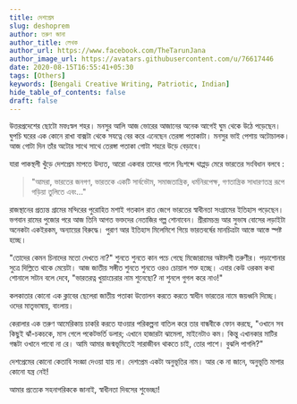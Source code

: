 ```yaml
---
title: দেশপ্রেম
slug: deshoprem
author: তরুণ জানা
author_title: লেখক
author_url: https://www.facebook.com/TheTarunJana
author_image_url: https://avatars.githubusercontent.com/u/76617446
date: 2020-08-15T16:55:41+05:30
tags: [Others]
keywords: [Bengali Creative Writing, Patriotic, Indian]
hide_table_of_contents: false
draft: false
---
```


উত্তরপ্রদেশের ছোটো মফঃস্বল শহর। মনসুর আলি আজ ভোরের আজানের অনেক আগেই ঘুম থেকে উঠে পড়েছেন। 
ঘুপচি ঘরের এক কোনে রাখা বাক্সটা থেকে সযত্নে বের করে এনেছেন তেরঙ্গা পতাকাটা। মনসুর ভাই পেশায় অটোচালক। 
আজ গোটা দিন তাঁর অটোর সাথে সাথে তেরঙ্গা পতাকা গোটা শহরে উড়ে বেড়াবে।

<!-- truncate -->

যারা পাকস্থলী খুঁড়ে দেশপ্রেম মাপতে উদ্যত, আরো একবার তাদের গালে নিঃশব্দে থাপ্পড় মেরে ভারতের সংবিধান বলবে :

>"আমরা, ভারতের জনগণ, ভারতকে একটি সার্বভৌম, সমাজতান্ত্রিক, ধর্মনিরপেক্ষ, গণতান্ত্রিক সাধারণতন্ত্র রূপে গড়িয়া 
তুলিতে এবং..."


রাজস্থানের প্রত্যন্ত গ্রামের মন্দিরের পুরোহিত মশাই গতকাল রাত জেগে ভারতের স্বাধীনতা সংগ্রামের ইতিহাস পড়েছেন। 
ভগবান রামের পুজোর পরে আজ তিনি আগত ভক্তদের নেতাজির গল্প শোনাবেন। শ্রীরামচন্দ্র আর সুভাষ বোসের লড়াইটা অনেকটা 
একইরকম, অন্যায়ের বিরুদ্ধে। পুরাণ আর ইতিহাস মিলেমিশে গিয়ে ভারতবর্ষের মানচিত্রটা আস্তে আস্তে স্পষ্ট হচ্ছে।

"তোদের কেমন চিনাদের মতো দেখতে না?" শুনতে শুনতে কান পচে গেছে মিজোরামের অষ্টাদশী তরুণীর। পড়াশোনার সুত্রে 
দিল্লিতে থাকে মেয়েটা। আজ জাতীয় সঙ্গীত শুনতে শুনতে ওরও চোয়াল শক্ত হচ্ছে। এবার কেউ ওরকম কথা শোনালে সটান বলে 
দেবে, "ভারতরত্ন খুয়াংচেরার নাম শুনেছো? না শুনলে গুগল করে নাও!"

কলকাতার কোনো এক ক্লাবের ছেলেরা জাতীয় পতাকা উত্তোলন করতে করতে স্বাধীন ভারতের নামে জয়ধ্বনি দিচ্ছে। ওদের
মাতৃভাষায়, বাংলায়।

কেরালার এক তরুণ আমেরিকায় চাকরি করতে যাওয়ার পরিকল্পনা বাতিল করে তার বান্ধবীকে ফোন করছে, "ওখানে সব কিছুই 
ঝাঁ-চকচকে, মাস গেলে পকেটভর্তি ডলার; এখানে হাজারটা ঝামেলা, মাইনেটাও কম। কিন্তু এখানকার মাটির গন্ধটা ওখানে পাবো 
না রে। আমি আমার জন্মভূমিতেই সারাজীবন থাকতে চাই, তোর পাশে। বুঝলি পাগলি?"

দেশপ্রেমের কোনো কেতাবি সংজ্ঞা দেওয়া যায় না। দেশপ্রেম একটা অনুভূতির নাম। আর কে না জানে, অনুভূতি মাপার কোনো 
যন্ত্র নেই!

আমার প্রত্যেক সহনাগরিককে জানাই, স্বাধীনতা দিবসের শুভেচ্ছা!